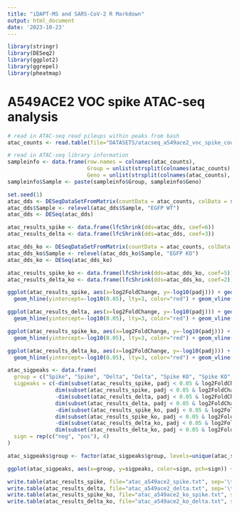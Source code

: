```yaml
---
title: "iDAPT-MS and SARS-CoV-2 R Markdown"
output: html_document
date: '2023-10-23'
---
```


```r
library(stringr)
library(DESeq2)
library(ggplot2)
library(ggrepel)
library(pheatmap)
```

# A549ACE2 VOC spike ATAC-seq analysis

```r
# read in ATAC-seq read pileups within peaks from bash
atac_counts <- read.table(file="DATASETS/atacseq_a549ace2_voc_spike_counts.txt", header=T)

# read in ATAC-seq library information
sampleinfo <- data.frame(row.names = colnames(atac_counts),
                         Group = unlist(strsplit(colnames(atac_counts), "[.]"))[c(F,F,T,F)],
                         Geno = unlist(strsplit(colnames(atac_counts), "[.]"))[c(F,T,F,F)])
sampleinfo$Sample <- paste(sampleinfo$Group, sampleinfo$Geno)
```

```r
set.seed(1)
atac_dds <- DESeqDataSetFromMatrix(countData = atac_counts, colData = sampleinfo, design = ~Sample)
atac_dds$Sample <- relevel(atac_dds$Sample, "EGFP WT")
atac_dds <- DESeq(atac_dds)

atac_results_spike <- data.frame(lfcShrink(dds=atac_dds, coef=6))
atac_results_delta <- data.frame(lfcShrink(dds=atac_dds, coef=3))

atac_dds_ko <- DESeqDataSetFromMatrix(countData = atac_counts, colData = sampleinfo, design = ~Sample)
atac_dds_ko$Sample <- relevel(atac_dds_ko$Sample, "EGFP KO")
atac_dds_ko <- DESeq(atac_dds_ko)

atac_results_spike_ko <- data.frame(lfcShrink(dds=atac_dds_ko, coef=5))
atac_results_delta_ko <- data.frame(lfcShrink(dds=atac_dds_ko, coef=2))
```

```r
ggplot(atac_results_spike, aes(x=log2FoldChange, y=-log10(padj))) + geom_point(pch=20, color="lightgray", alpha=0.5, data=subset(atac_results_spike, padj > 0.05)) + geom_point(pch=20, color="indianred", data=subset(atac_results_spike, padj < 0.05 & log2FoldChange > 0), alpha=0.5) + geom_point(pch=20, color="skyblue", data=subset(atac_results_spike, padj < 0.05 & log2FoldChange < 0), alpha=0.5) + theme_classic() + geom_hline(yintercept=0, lty=3) + xlim(c(-4.5,4.5)) + ylim(c(0,15)) + 
  geom_hline(yintercept=-log10(0.05), lty=3, color="red") + geom_vline(xintercept=0, lty=3, color="red") + ylab("-Log10 FDR") + xlab("ATAC-seq, A549ACE2\nLog2 Fold Change\nSpike vs. EGFP")

ggplot(atac_results_delta, aes(x=log2FoldChange, y=-log10(padj))) + geom_point(pch=20, color="lightgray", alpha=0.5, data=subset(atac_results_delta, padj > 0.05)) + geom_point(pch=20, color="indianred", data=subset(atac_results_delta, padj < 0.05 & log2FoldChange > 0), alpha=0.5) + geom_point(pch=20, color="skyblue", data=subset(atac_results_delta, padj < 0.05 & log2FoldChange < 0), alpha=0.5) + theme_classic() + geom_hline(yintercept=0, lty=3) + xlim(c(-4.5,4.5)) + ylim(c(0,15)) + 
  geom_hline(yintercept=-log10(0.05), lty=3, color="red") + geom_vline(xintercept=0, lty=3, color="red") + ylab("-Log10 FDR") + xlab("ATAC-seq, A549ACE2\nLog2 Fold Change\nDelta vs. EGFP")
```

```r
ggplot(atac_results_spike_ko, aes(x=log2FoldChange, y=-log10(padj))) + geom_point(pch=20, color="lightgray", alpha=0.5, data=subset(atac_results_spike_ko, padj > 0.05)) + geom_point(pch=20, color="skyblue", data=subset(atac_results_spike_ko, padj < 0.05 & log2FoldChange > 0), alpha=0.5) + geom_point(pch=20, color="indianred", data=subset(atac_results_spike_ko, padj < 0.05 & log2FoldChange < 0), alpha=0.5) + theme_classic() + geom_hline(yintercept=0, lty=3) + xlim(c(-6,6)) + ylim(c(0,15)) + 
  geom_hline(yintercept=-log10(0.05), lty=3, color="red") + geom_vline(xintercept=0, lty=3, color="red") + ylab("-Log10 FDR") + xlab("Log2 Fold Change,\nA549ACE2 TP53ko\nSpike vs. EGFP ATAC-seq")

ggplot(atac_results_delta_ko, aes(x=log2FoldChange, y=-log10(padj))) + geom_point(pch=20, color="lightgray", alpha=0.5, data=subset(atac_results_delta_ko, padj > 0.05)) + geom_point(pch=20, color="skyblue", data=subset(atac_results_delta_ko, padj < 0.05 & log2FoldChange > 0), alpha=0.5) + geom_point(pch=20, color="indianred", data=subset(atac_results_delta_ko, padj < 0.05 & log2FoldChange < 0), alpha=0.5) + theme_classic() + geom_hline(yintercept=0, lty=3) + xlim(c(-6,6)) + ylim(c(0,15)) + 
  geom_hline(yintercept=-log10(0.05), lty=3, color="red") + geom_vline(xintercept=0, lty=3, color="red") + ylab("-Log10 FDR") + xlab("Log2 Fold Change,\nA549ACE2 TP53ko\nDelta vs. EGFP ATAC-seq")
```

```r
atac_sigpeaks <- data.frame(
  group = c("Spike", "Spike", "Delta", "Delta", "Spike KO", "Spike KO", "Delta KO", "Delta KO"),
  sigpeaks = c(-dim(subset(atac_results_spike, padj < 0.05 & log2FoldChange < -0))[1],
               dim(subset(atac_results_spike, padj < 0.05 & log2FoldChange > 0))[1],
               -dim(subset(atac_results_delta, padj < 0.05 & log2FoldChange < -0))[1],
               dim(subset(atac_results_delta, padj < 0.05 & log2FoldChange > 0))[1],
               -dim(subset(atac_results_spike_ko, padj < 0.05 & log2FoldChange < -0))[1],
               dim(subset(atac_results_spike_ko, padj < 0.05 & log2FoldChange > 0))[1],
               -dim(subset(atac_results_delta_ko, padj < 0.05 & log2FoldChange < -0))[1],
               dim(subset(atac_results_delta_ko, padj < 0.05 & log2FoldChange > 0))[1]),
  sign = rep(c("neg", "pos"), 4)
)

atac_sigpeaks$group <- factor(atac_sigpeaks$group, levels=unique(atac_sigpeaks$group))
```

```r
ggplot(atac_sigpeaks, aes(x=group, y=sigpeaks, color=sign, pch=sign)) + geom_point() + ylim(c(-6000, 6000)) + theme_classic() + geom_hline(yintercept=0) + scale_color_manual(values=c("red", "black")) + scale_shape_manual(values=c(1, 2)) + theme(legend.position="none", axis.text.x = element_text(angle = 90, vjust = 0.5, hjust=1)) + ylab("# Significant ATAC-seq Peaks") + xlab("")
```

```r
write.table(atac_results_spike, file="atac_a549ace2_spike.txt", sep='\t', quote=F)
write.table(atac_results_delta, file="atac_a549ace2_delta.txt", sep='\t', quote=F)
write.table(atac_results_spike_ko, file="atac_a549ace2_ko_spike.txt", sep='\t', quote=F)
write.table(atac_results_delta_ko, file="atac_a549ace2_ko_delta.txt", sep='\t', quote=F)
```

